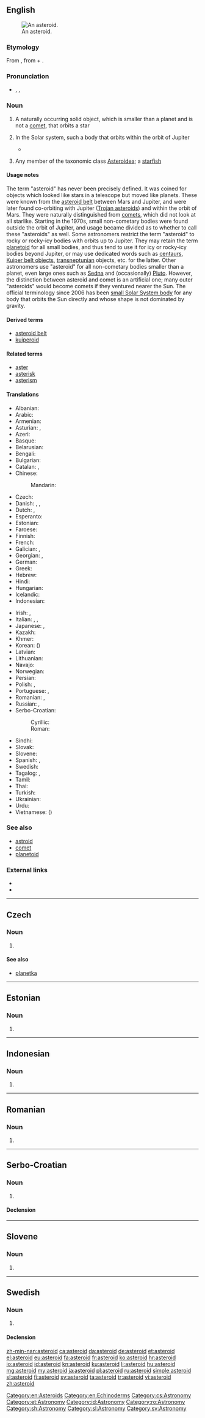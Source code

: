 {{also|Asteroid}}
==English==
{{wikipedia}}
[[File:243 ida.jpg|thumb|An asteroid.]]

===Etymology===
From {{etyl|grc|en}} {{term|ἀστεροειδής|lang=grc}}, from {{etyl|grc|en}} {{term|ἀστήρ|tr=astēr||star|lang=grc}} + {{term|εἶδος||tr=eidos|form|lang=grc}}.

===Pronunciation===
* {{enPR|ăs'tə-roid"}}, {{IPA|/ˈæstəroɪd/}}, {{X-SAMPA|/"{st@%roId/}}

===Noun===
{{en-noun}}

# {{context|astronomy|lang=en}} A naturally occurring solid object, which is smaller than a planet and is not a [[comet]], that orbits a star
# {{context|astronomy|lang=en}} In the Solar system, such a body that orbits within the orbit of Jupiter
#* {{quote-book
|year=2007
|author=
|editor=Hannu Karttunen ''et al.''
|title=Fundamental Astronomy
|edition=5
|publisher=
|page=131
|passage=The orbital planes of '''''asteroids''''', minor bodies that circle the Sun mainly between the orbits of Mars and Jupiter, are often more tilted ...}}
# {{context|zoology|lang=en}} Any member of the taxonomic class [[Asteroidea]]; a [[starfish]]

====Usage notes====
The term "asteroid" has never been precisely defined. It was coined for objects which looked like stars in a telescope but moved like planets. These were known from the [[asteroid belt]] between Mars and Jupiter, and were later found co-orbiting with Jupiter ([[Trojan asteroid]]s) and within the orbit of Mars. They were naturally distinguished from [[comet]]s, which did not look at all starlike. Starting in the 1970s, small non-cometary bodies were found outside the orbit of Jupiter, and usage became divided as to whether to call these "asteroids" as well. Some astronomers restrict the term "asteroid" to rocky or rocky-icy bodies with orbits up to Jupiter. They may retain the term [[planetoid]] for all small bodies, and thus tend to use it for icy or rocky-icy bodies beyond Jupiter, or may use dedicated words such as [[centaur]]s, [[Kuiper belt object]]s, [[transneptunian]] objects, etc. for the latter. Other astronomers use "asteroid" for all non-cometary bodies smaller than a planet, even large ones such as [[Sedna]] and (occasionally) [[Pluto]]. However, the distinction between asteroid and comet is an artificial one; many outer "asteroids" would become comets if they ventured nearer the Sun. The official terminology since 2006 has been [[small Solar System body]] for any body that orbits the Sun directly and whose shape is not dominated by gravity.

====Derived terms====
{{der-top|}}
* [[asteroid belt]]
* [[kuiperoid]]
{{der-mid}}
{{der-bottom}}

====Related terms====
{{rel-top|}}
* [[aster]]
* [[asterisk]]
* [[asterism]]
{{rel-mid}}
{{rel-bottom}}

====Translations====
{{trans-top|astronomy}}
* Albanian: {{t-|sq|asteroid}}
* Arabic: {{t-|ar|كويكب|m|tr=kuwaykib}}
* Armenian: {{t-|hy|աստղանման|tr=astġanman|sc=Armn}}
* Asturian: {{t-|ast|asteroide|m}}, {{t-|ast|planetoide|m}}
* Azeri: {{t-|az|asteroid}}
* Basque: {{t+|eu|asteroide}}
* Belarusian: {{t-|be|астэроід|m|tr=asteróid|sc=Cyrl}}
* Bengali: {{t-|bn|গ্রহাণু|tr=grôhanu|sc=Beng}}
* Bulgarian: {{t-|bg|астероид|m|tr=asteróid}}
* Catalan: {{t-|ca|asteroide|m}}, {{t-|ca|planetoide}}
* Chinese:
*: Mandarin: {{t|cmn|小行星|tr=xiǎoxíngxīng|sc=Hani}}
* Czech: {{t-|cs|asteroid|m}}
* Danish: {{t-|da|småplanet}}, {{t+|da|asteroide}}, {{t-|da|planetoide}}
* Dutch: {{t+|nl|planetoïde}}, {{t+|nl|asteroïde}}
* Esperanto: {{t-|eo|asteroido}}
* Estonian: {{t+|et|asteroid}}
* Faroese: {{t-|fo|smástjørna|f}}
* Finnish: {{t+|fi|asteroidi}}
* French: {{t+|fr|astéroïde|m}}
* Galician: {{t+|gl|asteroide|m}}, {{t+|gl|planetoide|m}}
* Georgian: {{t-|ka|ასტეროიდი|tr=asteroidi|sc=Geor}}, {{t-|ka|მცირე ცთომილები|tr=mc'ire c't'omilebi|sc=Geor}}
* German: {{t+|de|Asteroid|m}}
* Greek: {{t+|el|αστεροειδής|m|tr=asteroeidís|sc=Grek}}
* Hebrew: {{t+|he|אסטרואיד|m|tr=asteroid|sc=Hebr}}
* Hindi: {{t-|hi|क्षुद्रग्रह|m|tr=kṣudragrah|sc=Deva}}
* Hungarian: {{t+|hu|kisbolygó}}
* Icelandic: {{t+|is|smástirni}}
* Indonesian: {{t+|id|asteroid}}
{{trans-mid}}
* Irish: {{t-|ga|astaróideach|m}}, {{t-|ga|mionphláinéad}}
* Italian: {{t+|it|asteroide|m}}, {{t+|it|pianetino|m}}, {{t-|it|planetoide|m}}
* Japanese: {{t+|ja|小惑星|tr=しょうわくせい, shōwakusei}}, {{t-|ja|星状体|tr=せいじょうたい, seijōtai}}
* Kazakh: {{t|kk|астероид|tr=asteroid|sc=Cyrl}}
* Khmer: {{t-|km|តារាសណ្ឋាន|tr=dara son tharn|sc=Khmr}}
* Korean: {{t+|ko|소행성|tr=sohaengseong|sc=Kore}} ({{t+|ko|小行星|sc=Kore}})
* Latvian: {{t-|lv|asteroīds|m}}
* Lithuanian: {{t-|lt|asteroidas|m}}
* Navajo: {{tø|nv|tsé naatʼaʼí}}
* Norwegian: {{t-|no|asteroide}}
* Persian: {{t+|fa|ستارک|tr=sayârak|sc=fa-Arab}}
* Polish: {{t+|pl|asteroida|f}}, {{t+|pl|planetoida|f}}
* Portuguese: {{t+|pt|asteróide|m}}, {{t-|pt|planetóide|m}}
* Romanian: {{t-|ro|asteroid|m}}, {{t-|ro|asteroizi|p}}
* Russian: {{t+|ru|астероид|m|tr=asteróid}}, {{t-|ru|малая планета|f|tr=málaja planéta|sc=Cyrl}}
* Serbo-Croatian:
*: Cyrillic: {{t-|sh|астероид|m}}
*: Roman: {{t-|sh|asteroid|m}}
* Sindhi: {{t-|sd|گِرَھِڙِي|tr=girahirree|f}}
* Slovak: {{t-|sk|asteroid|m}}
* Slovene: {{t+|sl|asteroid|m}}
* Spanish: {{t+|es|asteroide|m}}, {{t-|es|planetoide|m}}
* Swedish: {{t+|sv|asteroid|c}}
* Tagalog: {{t-|tl|asteroyd}},  {{t-|tl|bulalakaw}}
* Tamil: {{t-|ta|நுண்கோள்|tr=nuṇkōḷ|sc=Taml}}
* Thai: {{t-|th|ดาวเคราะห์น้อย|tr=daao krór nói|sc=Thai}}
* Turkish: {{t-|tr|asteroit}}
* Ukrainian: {{t+|uk|астероїд|m|tr=asterójid|sc=Cyrl}}
* Urdu: {{t-|ur|کشودرگرہ|m|tr=kṣudragrah|sc=ur-Arab}}
* Vietnamese: {{t-|vi|tiểu hành tinh}} ({{t-|vi|小行星}})
{{trans-bottom}}

===See also===
* [[astroid]]
* [[comet]]
* [[planetoid]]

===External links===
* {{R:Webster 1913}}
* {{R:Century 1911}}

[[Category:en:Asteroids]]
[[Category:en:Echinoderms]]

----

==Czech==

===Noun===
{{cs-noun|g=m}}

# {{l/en|asteroid}}

====See also====
* [[planetka]] {{f}}

[[Category:cs:Astronomy]]

----

==Estonian==

===Noun===
{{et-noun}}

# {{l/en|asteroid}}

[[Category:et:Astronomy]]

----

==Indonesian==

===Noun===
{{id-noun}}

# {{l/en|asteroid}}

[[Category:id:Astronomy]]

----

==Romanian==

===Noun===
{{head|ro|noun}}

# {{l/en|asteroid}}

[[Category:ro:Astronomy]]

----

==Serbo-Croatian==

===Noun===
{{sh-noun|g=m|head=asteròīd|r|астероид|астеро̀ӣд}}

# {{l/en|asteroid}}

====Declension====
{{sh-decl-noun
|asteròīd|asteroidi
|asteroída|asteroida
|asteroidu|asteroidima
|asteroid|asteroide
|asteroide|asteroidi
|asteroidu|asteroidima
|asteroidom|asteroidima
}}

[[Category:sh:Astronomy]]

----

==Slovene==

===Noun===
{{sl-noun|head=asteroíd|m-in}}

# {{l/en|asteroid}}

[[Category:sl:Astronomy]]

----

==Swedish==

===Noun===
{{sv-noun|c}}

# {{l/en|asteroid}}

====Declension====
{{sv-noun-reg-er}}

[[Category:sv:Astronomy]]

[[zh-min-nan:asteroid]]
[[ca:asteroid]]
[[da:asteroid]]
[[de:asteroid]]
[[et:asteroid]]
[[el:asteroid]]
[[eu:asteroid]]
[[fa:asteroid]]
[[fr:asteroid]]
[[ko:asteroid]]
[[hr:asteroid]]
[[io:asteroid]]
[[id:asteroid]]
[[kn:asteroid]]
[[ku:asteroid]]
[[li:asteroid]]
[[hu:asteroid]]
[[mg:asteroid]]
[[my:asteroid]]
[[ja:asteroid]]
[[pl:asteroid]]
[[ru:asteroid]]
[[simple:asteroid]]
[[sl:asteroid]]
[[fi:asteroid]]
[[sv:asteroid]]
[[ta:asteroid]]
[[tr:asteroid]]
[[vi:asteroid]]
[[zh:asteroid]]